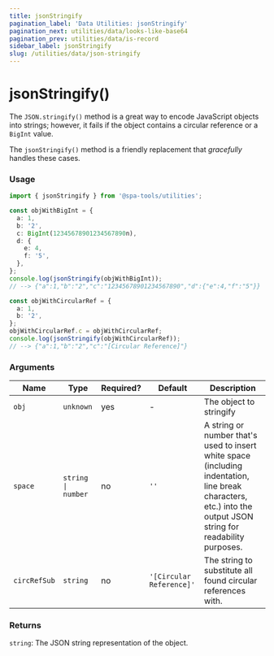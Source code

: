 ```yaml
---
title: jsonStringify
pagination_label: 'Data Utilities: jsonStringify'
pagination_next: utilities/data/looks-like-base64
pagination_prev: utilities/data/is-record
sidebar_label: jsonStringify
slug: /utilities/data/json-stringify
---
```



<PackageCaption packageName='@spa-tools/utilities' />

# jsonStringify()

The `JSON.stringify()` method is a great way to encode JavaScript objects into
strings; however, it fails if the object contains a circular reference or a
`BigInt` value.

The `jsonStringify()` method is a friendly replacement that _gracefully_ handles these cases.

### Usage

```ts
import { jsonStringify } from '@spa-tools/utilities';

const objWithBigInt = {
  a: 1,
  b: '2',
  c: BigInt(12345678901234567890n),
  d: {
    e: 4,
    f: '5',
  },
};
console.log(jsonStringify(objWithBigInt));
// --> {"a":1,"b":"2","c":"12345678901234567890","d":{"e":4,"f":"5"}}

const objWithCircularRef = {
  a: 1,
  b: '2',
};
objWithCircularRef.c = objWithCircularRef;
console.log(jsonStringify(objWithCircularRef));
// --> {"a":1,"b":"2","c":"[Circular Reference]"}
```

### Arguments

| Name         | Type               | Required? | Default                  | Description                                                                                                                                                     |
| ------------ | ------------------ | --------- | ------------------------ | --------------------------------------------------------------------------------------------------------------------------------------------------------------- |
| `obj`        | `unknown`          | yes       | -                        | The object to stringify                                                                                                                                         |
| `space`      | `string \| number` | no        | `''`                     | A string or number that's used to insert white space (including indentation, line break characters, etc.) into the output JSON string for readability purposes. |
| `circRefSub` | `string`           | no        | `'[Circular Reference]'` | The string to substitute all found circular references with.                                                                                                    |

### Returns

`string`: The JSON string representation of the object.

